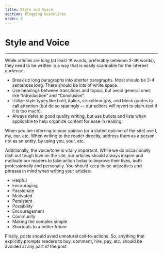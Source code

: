 ```yaml
---
title: Style and Voice
section: Blogging Guidelines
order: 3
---
```


# Style and Voice
----

While articles are long (at least 1K words, preferably between 2-3K words), they need to be written in a way that is easily scannable for the internet audience.

- Break up long paragraphs into shorter paragraphs. Most should be 3-4 sentences long. There should be lots of white space.
- Use headings between transitions and topics, but avoid general ones like “Introduction” and “Conclusion”.
- Utilize style types like bold, italics, strikethroughs, and block quotes to call attention (but do so sparingly –– our editors will revert to plain-text if it is too much).
- Always defer to good quality writing, but use bullets and lists when applicable to help organize content for ease in reading.

When you are referring to your opinion (or a stated opinion of the site) use I, my, our, etc. When writing to the reader directly, address them as a person, not as an entity, by using you, your, etc. 

Additionally, the voice/tone is vitally important. While we do occasionally dish out tough love on the site, our articles should always inspire and motivate our readers to take action today to improve their lives, both professionally and personally. You should keep these adjectives and phrases in mind when writing your articles:

- Helpful
- Encouraging
- Passionate
- Motivated
- Persistent
- Possibility
- Encouragement
- Community
- Making the complex simple
- Shortcuts to a better future

Finally, posts should avoid unnatural call-to-actions. So, anything that explicitly prompts readers to buy, comment, hire, pay, etc. should be avoided at any part of the post. 
